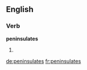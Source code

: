 ==English==

===Verb===
'''peninsulates'''

# {{third-person singular of|[[peninsulate]]}}

[[de:peninsulates]]
[[fr:peninsulates]]